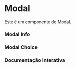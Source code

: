 

<Meta of={Story} />

# Modal

Este é um componente de Modal.

### Modal Info

<Canvas of={Story.ModalInfo} layout="centered" />

### Modal Choice

<Canvas of={Story.ModalChoice} layout="centered" />

### Documentação interativa

<Primary />
<Controls />
